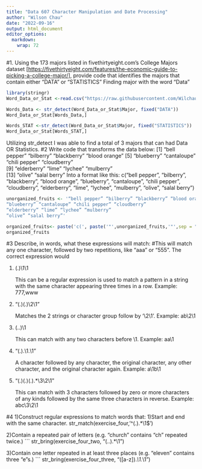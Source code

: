 ```yaml
---
title: "Data 607 Character Manipulation and Date Processing"
author: "Wilson Chau"
date: "2022-09-16"
output: html_document
editor_options: 
  markdown: 
    wrap: 72
---
```


#1. Using the 173 majors listed in fivethirtyeight.com's College Majors
dataset
[<https://fivethirtyeight.com/features/the-economic-guide-to-picking-a-college-major/>],
provide code that identifies the majors that contain either "DATA" or
"STATISTICS" Finding major with the word "Data"

```r
library(stringr)
Word_Data_or_Stat <-read.csv("https://raw.githubusercontent.com/Wilchau/Data607assignment3/main/Major%20list.csv%20-%20Sheet1.csv",header = TRUE, sep = ",")
```

```r
Words_Data <- str_detect(Word_Data_or_Stat$Major, fixed("DATA"))
Word_Data_or_Stat[Words_Data,]
```

```r
Words_STAT <-str_detect(Word_Data_or_Stat$Major, fixed("STATISTICS"))
Word_Data_or_Stat[Words_STAT,]
```

Utilizing str_detect I was able to find a total of 3 majors that can had
Data OR Statistics. #2 Write code that transforms the data below: [1]
"bell pepper" "bilberry" "blackberry" "blood orange" [5] "blueberry"
"cantaloupe" "chili pepper" "cloudberry"\
[9] "elderberry" "lime" "lychee" "mulberry"\
[13] "olive" "salal berry" Into a format like this: c("bell pepper",
"bilberry", "blackberry", "blood orange", "blueberry", "cantaloupe",
"chili pepper", "cloudberry", "elderberry", "lime", "lychee",
"mulberry", "olive", "salal berry")

```r
unorganized_fruits <- '“bell pepper” “bilberry” “blackberry” “blood orange”
“blueberry” “cantaloupe” “chili pepper” “cloudberry”
“elderberry” “lime” “lychee” “mulberry”
“olive” “salal berry”'

organized_fruits<- paste('c(', paste('"',unorganized_fruits,'"',sep = "", collapse = ','), sep = "",')')
organized_fruits
```

#3 Describe, in words, what these expressions will match: #This will
match any one character, followed by two repetitions, like "aaa" or
"555". The correct expression would

1)  (.)\\1\\1

    This can be a regular expression is used to match a pattern in a
    string with the same character appearing three times in a row.
    Example: 777,www

2)  "(.)(.)\\2\\1"

    Matches the 2 strings or character group follow by '\\2\\1'.
    Example: ab\\2\\1

3)  (..)\\1

    This can match with any two characters before \\1. Example: aa\\1

4)  "(.).\\1.\\1"

    A character followed by any character, the original character, any
    other character, and the original character again. Example: a\\1b\\1

5)  "(.)(.)(.).\*\\3\\2\\1"

    This can match with 3 characters followed by zero or more characters
    of any kinds followed by the same three characters in reverse.
    Example: abc\\3\\2\\1

#4 1)Construct regular expressions to match words that: 1)Start and end with the same character.
str_match(exercise_four,'^(.).*\\1$')

2)Contain a repeated pair of letters (e.g. "church" contains "ch"
repeated twice.) \`\`\`
str_bring(exercise_four_two, "(..).*\\1")


3)Contain one letter repeated in at least three places (e.g. "eleven"
contains three "e"s.) \`\`\`
str_bring(exercise_four_three, "([a-z]).*\\1.*\\1")